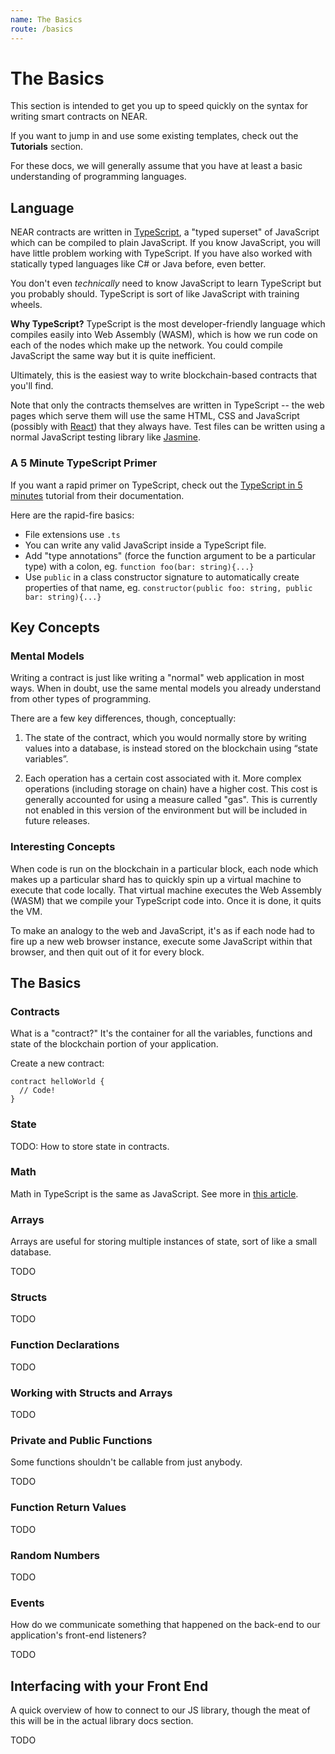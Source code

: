 ```yaml
---
name: The Basics
route: /basics
---
```




# The Basics

This section is intended to get you up to speed quickly on the syntax for writing smart contracts on NEAR.

If you want to jump in and use some existing templates, check out the **Tutorials** section.

For these docs, we will generally assume that you have at least a basic understanding of programming languages.


## Language

NEAR contracts are written in [TypeScript](https://www.typescriptlang.org/), a "typed superset" of JavaScript which can be compiled to plain JavaScript.  If you know JavaScript, you will have little problem working with TypeScript. If you have also worked with statically typed languages like C# or Java before, even better.

You don't even *technically* need to know JavaScript to learn TypeScript but you probably should. TypeScript is sort of like JavaScript with training wheels.

**Why TypeScript?** TypeScript is the most developer-friendly language which compiles easily into Web Assembly (WASM), which is how we run code on each of the nodes which make up the network.  You could compile JavaScript the same way but it is quite inefficient.

Ultimately, this is the easiest way to write blockchain-based contracts that you'll find.

Note that only the contracts themselves are written in TypeScript -- the web pages which serve them will use the same HTML, CSS and JavaScript (possibly with [React](https://reactjs.org/)) that they always have.  Test files can be written using a normal JavaScript testing library like [Jasmine](https://jasmine.github.io/).


### A 5 Minute TypeScript Primer

If you want a rapid primer on TypeScript, check out the [TypeScript in 5 minutes](https://www.typescriptlang.org/docs/handbook/typescript-in-5-minutes.html) tutorial from their documentation.


Here are the rapid-fire basics:

* File extensions use `.ts`
* You can write any valid JavaScript inside a TypeScript file.
* Add "type annotations" (force the function argument to be a particular type) with a colon, eg. `function foo(bar: string){...}`
* Use `public` in a class constructor signature to automatically create properties of that name, eg. `constructor(public foo: string, public bar: string){...}`



## Key Concepts


### Mental Models

Writing a contract is just like writing a "normal" web application in most ways.  When in doubt, use the same mental models you already understand from other types of programming.

There are a few key differences, though, conceptually:

1. The state of the contract, which you would normally store by writing values into a database, is instead stored on the blockchain using “state variables”.

2. Each operation has a certain cost associated with it.  More complex operations (including storage on chain) have a higher cost.  This cost is generally accounted for using a measure called "gas". This is currently not enabled in this version of the environment but will be included in future releases.


### Interesting Concepts

When code is run on the blockchain in a particular block, each node which makes up a particular shard has to quickly spin up a virtual machine to execute that code locally. That virtual machine executes the Web Assembly (WASM) that we compile your TypeScript code into. Once it is done, it quits the VM.

To make an analogy to the web and JavaScript, it's as if each node had to fire up a new web browser instance, execute some JavaScript within that browser, and then quit out of it for every block.


## The Basics

### Contracts

What is a "contract?" It's the container for all the variables, functions and state of the blockchain portion of your application.

Create a new contract:

```
contract helloWorld {
  // Code!
}
```

### State

TODO: How to store state in contracts.


### Math

Math in TypeScript is the same as JavaScript.  See more in [this article](https://www.tutorialspoint.com/typescript/typescript_arithmetic_operators_examples.htm).


### Arrays

Arrays are useful for storing multiple instances of state, sort of like a small database.

TODO


### Structs

TODO


### Function Declarations

TODO


### Working with Structs and Arrays

TODO


### Private and Public Functions

Some functions shouldn't be callable from just anybody.

TODO


### Function Return Values

TODO


### Random Numbers

TODO


### Events

How do we communicate something that happened on the back-end to our application's front-end listeners?

TODO


## Interfacing with your Front End

A quick overview of how to connect to our JS library, though the meat of this will be in the actual library docs section.

TODO
